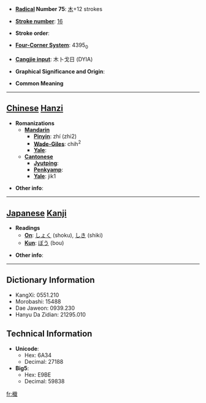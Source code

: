 * '''[[Wiktionary:Chinese radical index| Radical]] Number 75''': [[Wiktionary:Chinese radical index 木|木]]+12 strokes

* '''[[Wiktionary:Chinese total strokes index|Stroke number]]''': [[Wiktionary:Chinese total strokes index 16|16]]

* '''Stroke order''': 

* '''[[Wiktionary:Chinese four corner index|Four-Corner System]]''': 4395<sub>0</sub>

* '''[[Wiktionary:Chinese Cangjie index|Cangjie input]]''': 木卜戈日 (DYIA)

* '''Graphical Significance and Origin''': 

* '''Common Meaning'''

----

== [[Chinese]] [[Hanzi]] ==

* '''Romanizations'''
** '''[[Mandarin]]'''
*** '''[[Pinyin]]''': zhí (zhi2)
*** '''[[Wade-Giles]]''': chih<sup>2</sup>
*** '''[[Yale]]''': 
** '''[[Cantonese]]'''
*** '''[[Jyutping]]''':
*** '''[[Penkyamp]]''': 
*** '''[[Yale]]''': jik1

* '''Other info''': 

----

== [[Japanese]] [[Kanji]] ==

* '''Readings'''
** '''[[On]]''': [[しょく]] (shoku), [[しき]] (shiki)
** '''[[Kun]]''': [[ぼう]] (bou)

* '''Other info''':  

----

== Dictionary Information ==

* KangXi: 0551.210
* Morobashi: 15488
* Dae Jaweon: 0939.230
* Hanyu Da Zidian: 21295.010

== Technical Information ==

* '''Unicode''':
** Hex: 6A34
** Decimal: 27188
* '''Big5''':
** Hex: E9BE
** Decimal: 59838

[[fr:樴]]